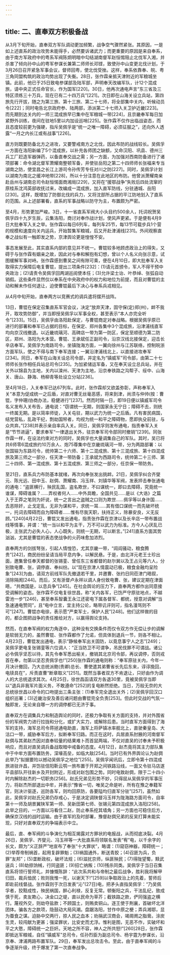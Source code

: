```yaml
---
---
---
```

title: 二、直奉双方积极备战
---




从3月下旬开始，直奉双方军队调动更加频繁，战争空气骤然紧张。其原因，一是如上述直系的政治攻势未能得手，必然要诉诸武力；而更重要的原因是来自奉系，由于南方军政府中的粤系军阀陈炯明暗中勾结湖南督军赵恒惕阻止北伐军入湘，并杀害了倾向孙中山的粤军参谋长兼第二师师长邓铿，致使孙中山变更北伐计划，于3月26日召开紧急军事会议，督师回粤，使北伐受挫。这样，奉系依靠奉、皖、粤三角同盟构筑的政治均势出现了失衡。28日，张作霖亲抵天津附近的军粮城坐镇。此前，他已于25日致电参谋部及陆军部，声明奉天改编军队，计12个混成旅，请中央正式任命官长，作为国军[220]。30日，他再次通电声言“东三省及三特区须练三十万兵，现在已有二十四万兵”[221]。次日即在山海关设立兵站，第四旅先行开拔，随之为第三旅、第十三旅、第二十七师，将全部集中关内，听候动员令[222]；同时电告北京政府参、陆两部，添派第二十七师入关卫护近畿[223]。而先期到达关内的一师三混成旅早已集中在军粮城一带[224]，且京畿奉军每日加紧野外训练，夜间在驻地5里以内加设巡哨[225]。张作霖不仅作出临战姿态，而且态度较前更为强硬，指斥吴佩孚是“统一之唯一障碍，必须征服之”，还向外人透露“一月之内长江或有战事”[226]。

直方则既要防备北方之进攻，又要警戒南方之北伐，因此布防的战线较长。吴佩孚一方面在洛阳新编了5个混成旅，以补充各师团之缺额，又命汉阳、巩县、德州三兵工厂赶造军器弹药，以备直奉交战之需；另一方面，为加强对西南防备进行了诸项部署：命令湖北督军萧耀南整顿军备，并使驻岳阳之第二十四师师长张福来专当湖南之防，使宜昌之长江上游司令孙传芳专任对川之防[227]。同时，吴佩孚计划以湖南为南北之缓冲地带[228]，所以十分注意在此地区的布防。他曾派萧耀南亲赴岳州与湖南总司令赵恒惕面商湘局[229]，又将在“援鄂战争”失败后四处流窜的原桂系沈鸿英部收抚过来，改编成一混成旅，加入直军防线，分驻通城、岳阳[230]。这样，既增加了防御北伐的兵力，又将沈部所占据的平江防地划入了直系的范围。从上述部署看，直系的军事战略以防守为主，布置颇为严密。

至4月，形势更加严峻。3日，十一省直系军阀大小头目约500余人，托词祝贺吴佩孚四十九岁生辰，云集洛阳，商讨对奉作战计划，使风声更紧。于是便有4月9日大批奉军入关之举。张作霖以每日6列车，每列车25节，每13节可载步兵1个营的规模和速度向关内运兵，开始暂集军粮城，后又开赴津浦线[231]。外间观察直奉之战似有一触即发之势，京津舆论更是惶惶不安。

事态发展至此，其实直系内部的意见并不统一。曹锟较多地顾虑政治上的得失，又碍于与张作霖有姻亲之故，因此对与奉和解抱有幻想，曾以个人名义向张示意，试图缓解军事对峙。张作霖感到曹吴之间有隙可乘，便在4月10日，即大批奉军入关取得实力保障后电复曹锟，提出三项条件[232]：(1)请元首颁令，军人不得干预中央政治；(2)请责令吴佩孚回两湖巡阅使本任；(3)允许梁士诒、叶恭绰、张弧自动销假。这些条件显然仅以奉系在中央政府中的权力和地位为前提，而且对曹锟的主动和解未作任何退让，迫使曹锟最后下决心与奉系兵戎相见。

从4月中旬开始，直奉两方以竞赛式的调兵遣将摆开战阵。

13日，曹锟在保定召集直系军官会议，决定“放弃天津，固守保(定)郑(州)，衅不我开，取攻势防御”，并当即授吴佩孚以军事全权，甚至表示“本人亦完全听令”[233]。15日，吴佩孚由洛阳赴保定，与曹锟商定对奉战略。根据吴佩孚原已进行的部署和奉军已占据的目标，在保定、郑州各集中3个混成旅，沿津浦线直军均向京汉线撤退。以近畿琉璃河、高碑店一带为第一防区，保定至顺德为第二防区，郑州、洛阳为大本营。曹锟、王承斌任正副司令，沿京汉线北接保定，迎击长辛店奉军。吴佩孚为南路司令，坐镇陇海方面，一翼向徐州与江苏联络，控制皖浙方面军队，使之不得与南下奉军连接；一翼沿津浦线北上，以直接进攻奉军[234]。同日，奉军在山海关设总司令部，并定名为“镇威军”司令部，由第二十七师师长张作相任兵站总司令[235]。为加紧储运军备，又在奉天设立总兵站，并在关外以锦县为主地，关内以滦州、天津为主地，沿京奉铁路之沟帮子、绥中、山海关、唐山、静海、杨柳青等处设立分站[236]。

至4月18日，入关奉军已达67列车。此时，张作霖却又欲盖弥彰，声称奉军入关“本意为促成统一之后盾，对直对曹无丝毫恶感，将来到津，尚须与仲帅(按：曹锟，字仲珊)协商办法，稳健进行”[237]。然而时隔一日，即19日便以镇威军司令名义发布入关布告，通电说：“窃谓统一无期，则国家永无宁日；障碍不去，则统一终属无期。是以简率师徒，入关屯驻，期以武力为统一之后盾。凡有害民病国，结党营私，乱政干纪，剽劫国帑者，均视为统一和平之障碍物，愿即执殳前驻，与众共弃。”[238]并表示亲自率兵入关。同日，吴佩孚则发布通电，指责奉军入关是“节节进逼”，要求奉军“一律退出关外，驻京奉军司令部同时撤销”[239]。同张作霖一样，在设法约束对方的同时，吴佩孚也大量调集自己的军队。其时，吴已将共6师零6混成旅约10万余人、炮75尊集中在京畿琉璃河一带，分为两路部署：以张国镕为东路司令，统帅第二十六师、第十二混成旅、第十三混成旅、第十四混成旅及第三师之一部分，任天津一带防备；王承斌为西路司令，统帅第二十三师、第二十四师、第一混成旅、第十五混成旅、第三师之一部分，任京保一带防务。

至21日，直系兵力布防基本就绪，再次向奉张发出挑衅。21日，吴佩孚纠合齐燮元、陈光远、田中玉、赵倜、萧耀南、冯玉祥、刘镇华等军阀，发表抨击奉张通电的通电：“盗匪横行，殃民乱国，盗名欺世，不曰谋统一，即曰去障碍，究竟统一谁谋，障碍谁属？……弄权者何人……中外具瞻，全国共见……是以《大诰》之篇入于王莽之笔则为奸说，统一之言出之盗贼之口则为欺世……佩孚等以身许国……去恶除奸，止戈定乱，无非为谋和平，求统一耳……其有借口谋统一而先破坏统一，托词去障碍而自为障碍者……惟有尽我天职，扶持正义，除暴安良，义无反顾。”[240]4月22日，曹锟又发出通电，指责张作霖在京津以及长辛店一带布置战线等情事，并谓：“统一当以和平为主干，万不可以武力为标准。方今人心厌乱已极，主张武力必失人心，人心既失，则统一无期，可以断言。”[241]直系方面其势汹汹，尤其是曹锟的表态使战争的火药味愈加浓烈。

直奉两方的剑拔弩张，引起人情惶恐，尤其京畿一带，“闾阎骚动，粮食腾贵”[242]，商民纷纷呈请当局平息内争，以解民悬。于是，由北洋元老王士珍出面，邀集曾任奉天都督的张锡銮、曾任东三省都督的赵尔巽以及王占元等六人，分别致电曹、张，调停直、奉纠纷。以“现在京津人情震动已极，粮食金融均呈险象”[243]为由，请双方前线军队先撤退若干里，并邀曹、张约日同莅津门晤叙，消除隔阂[244]。而后，又有浙督卢永祥以调人身份致电曹、张，建议定期在津面晤，“共商国是，以息兵争”[245]。在社会舆论的压力下，直奉两方都作出同意接受调解的姿态。张作霖不仅电复徐世昌，称“关内各军，已饬严守原驻地点，不越雷池一步”[246]，甚至奉系智囊王永江还密电下属各督军、都统，授意对调解“当急速通电赞同”，且“电中立言，宜主持公论，略带讥评则可，指名漫骂则不可”[247]。曹锟亦电徐，表示愿“严束军士，保护人民”[248]。他们这样做的目的，都企图把战争的责任推给对方，以赢得舆论支持。

然而，在直奉军阀的权力角逐中，这种没有交换条件而仅令双方作无偿让步的调解是软弱无力的，虽然曹锟、张作霖都作了允诺，但具体到退兵一节，则各不相让。4月23日，曹锟发出通电，表示“静候奉军出关固防，以竟息事宁人之志”[249]；吴佩孚更电复张锡銮等六位调人：“正当防卫不可谓争，吊民伐罪不可谓战。诸公必令佩孚坚忍以待，其先令奉军悉出榆关，撤销其北京司令部，再议调停，否则戎首在奉，勿第以坚忍责佩孚也!”[250]张作霖的通电则称：“奉军原驻关内，今年一月决计撤回，乃大总统派鲍(贵卿)总长、曹使遣其弟曹省长先后东来，谆谆挽回，电牍具在”，斥责直曹“断章取义”[251]。既然当事者双方不肯退让，只好由作为调人的大总统退求其次。4月25日，徐世昌函请双方各退30里，竟被吴佩孚当即以“退兵非我军片面义务，不敢遵命”[252]的复电断然拒绝。当日，万般无奈的大总统徐世昌以命令的口吻提出三条主张：(1)奉军完全退出关外；(2)吴佩孚回汉口组织巡署；(3)近畿治安及善后诸问题由曹锟完全负责[253]。但此时交战的气氛一触即发，无论来自哪一方的调停都已无济于事。

直奉双方在调集兵力和制造舆论的同时，还极力争取有关方面的支持，并对外围省份的军阀势力进行拉拢和分化，或扩大实力，或解除后患。当时直军方面得到了海军的支持，海军总司令蒋拯通电助直，海军上将萨镇冰率舰北上，直驶秦皇岛、大沽口一带，威胁奉军后方，拟断奉军归路。而正在这时，兵居直系肘腋的河南督军赵倜与其弟赵杰因对直奉较量的结果难卜而首鼠两端，不仅对直吴的讨奉未予积极响应，而且对直吴调兵备战取暗中戒备的态度。4月12日，赵杰竟将其主力部队集中于中牟方面布置防务，深壕高垒，如临大敌[254]。当时已有外界舆论认为赵倜此举乃“拟据要险以撼动吴佩孚之地位”[255]。吴佩孚闻讯后，立即令第十四混成旅进驻许昌，并饬驻信阳靳云鹗一旅布置于开郑之间铁路沿线，一面又令驻马店遂平县部队开往新乡及开封附近，形成对赵包围之势。同时电致赵倜，限于二十四小时内解除赵杰的一切职务[256]。赵氏兄弟见形势不妙，只得屈从吴佩孚的军事压力，将赵杰所部退出中牟，并表示“豫省一切，唯吴之命是听，所有在豫之奉籍军官，则决计驱逐，巡防各军，则均回原防，各要隘均归直军分驻”[257]，虽然如此，吴佩孚对赵氏兄弟仍存戒心，于是决定调陕督冯玉祥为陇海路方面司令，自率第十一师及胡景翼陕军第一师、吴新田第七师、张锡元第四混成旅入洛阳[258]。此举之目的，一方面以冯看住二赵，防止奉系挖其墙角；另一方面也可稳住后方，确保京汉线的战时运输。由于直军的及时部署，豫督赵倜兄弟的反吴打算未能实现，只好对直奉双方的争端表示中立。

最后，直、奉军阀的斗争演化为相互揭露对方罪状的电报战，从而彻底决裂。4月26日，吴佩孚、齐燮元、冯玉祥等一大批直系将领联名发表“宥”电，以千余字的长文，颇为“义正辞严”地宣布了奉张“十大罪状”，略谓：(1)窥窃神器，障碍统一；(2)举荐帝制祸首，起用复辟罪魁；(3)祸国通外，断送青胶；(4)召匪为兵，负罪“友邦”；(5)垄断政权，破坏法规；(6)滋扰京师，纵匪殃民；(7)得陇望蜀，黩武逞兵；(8)劫掠饷械，行同盗匪；(9)招亡纳叛；(10)残杀同类。吴佩孚于当日召集直系将领行誓师礼，并慷慨陈辞：“此次系共和与帝制之最后战争，胜利我将解甲归田，裁兵恤民；败则我惟一死，以谢天下!”[259]以争取政治上的先着，誓师后即赴前线督战。张作霖则于次日发表“沁”(27日)电，把矛头直指吴佩孚：“乃吴佩孚者，狡黠成性，殃民祸国，醉心利禄，反复无常。顿衡阳之兵，干法乱纪，致成慎于死，卖友欺心，决金口之堤，直以民命为草芥；截铁路之款，俨同强盗之横行。蔑视外交，则劫夺盐款；不顾国土，则贿卖铜山。逐王使于荆襄，首破坏北洋团体。骗各方之款项，隐鼓动大局风潮。盘踞洛阳，甘作中原之梗；弄兵湘鄂，显为蚕食之谋。迫胁中交两行，掠人民之血本；劝捐武汉商会，竭阛阓之脂膏。涂炭生灵，较闯献为更甚；强梁罪状，比安史而尤浮。惟利是图，无恶不作，实破坏和平之大憝，障碍统一之巨奸。天地之所不容，神人之所共怒!”[260]28日，张作霖即抵达军粮城，自任“镇威军”总司令，任孙烈臣为副总司令、杨宇霆为参谋长，沿京奉、津浦两路布置军队。29日，奉军发出总攻击令。至此，由于直奉军阀的斗争逐渐升级，终于爆发了第一次直奉战争。